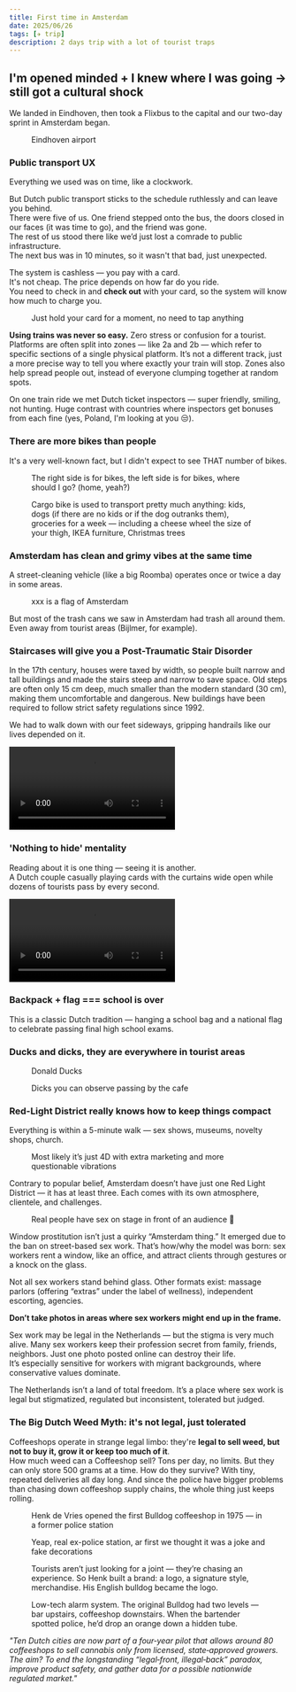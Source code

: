 ```yaml
---
title: First time in Amsterdam
date: 2025/06/26
tags: [✈️ trip]
description: 2 days trip with a lot of tourist traps
---
```



## I'm opened minded + I knew where I was going -> still got a cultural shock

We landed in Eindhoven, then took a Flixbus to the capital and our two-day sprint in Amsterdam began.
<figure>
    <ImageZoom src="/images/amsterdam/eind.jpg" alt="eindhoven airport" width={330}/>
    <figcaption>Eindhoven airport</figcaption>
</figure>

### Public transport UX

Everything we used was on time, like a clockwork.

But Dutch public transport sticks to the schedule ruthlessly and can leave you behind. <br />
There were five of us.
One friend stepped onto the bus, the doors closed in our faces (it was time to go), and the friend was gone. <br />
The rest of us stood there like we’d just lost a comrade to public infrastructure. <br />
The next bus was in 10 minutes, so it wasn't that bad, just unexpected. <br />

The system is cashless — you pay with a card. <br />
It's not cheap. The price depends on how far do you ride. <br />
You need to check in and **check out** with your card, so the system will know how much to charge you.
<figure>
    <ImageZoom src="/images/amsterdam/bus.jpg" alt="bus" width={330}/>
    <figcaption>Just hold your card for a moment, no need to tap anything</figcaption>
</figure>

**Using trains was never so easy.** Zero stress or confusion for a tourist.<br />
Platforms are often split into zones — like 2a and 2b — which refer to specific sections of a single physical platform.
It’s not a different track, just a more precise way to tell you where exactly your train will stop.
Zones also help spread people out, instead of everyone clumping together at random spots.

On one train ride we met Dutch ticket inspectors — super friendly, smiling, not hunting.
Huge contrast with countries where inspectors get bonuses from each fine (yes, Poland, I'm looking at you 😒).

### There are more bikes than people

It's a very well-known fact, but I didn't expect to see THAT number of bikes.
<figure>
    <ImageZoom src="/images/amsterdam/bikes.jpg" alt="bikes" width={330}/>
    <figcaption>The right side is for bikes, the left side is for bikes, where should I go? (home, yeah?)</figcaption>
</figure>

<figure>
    <ImageZoom src="/images/amsterdam/bike.jpg" alt="biks" width={330}/>
    <figcaption>Cargo bike is used to transport pretty much anything: kids, dogs (if there are no kids or if the dog
        outranks them), groceries for a week — including a cheese wheel the size of your thigh, IKEA furniture,
        Christmas trees</figcaption>
</figure>

### Amsterdam has clean and grimy vibes at the same time

A street-cleaning vehicle (like a big Roomba) operates once or twice a day in some areas. <br />
<figure>
    <ImageZoom src="/images/amsterdam/xxx.jpg" alt="street-cleaning vehicle" width={330}/>
    <figcaption>xxx is a flag of Amsterdam</figcaption>
</figure>

But most of the trash cans we saw in Amsterdam had trash all around them. <br />
Even away from tourist areas (Bijlmer, for example).
<div style={{display: 'flex', gap: '1rem'}}>
    <ImageZoom src="/images/amsterdam/trash1.jpg" alt="trash" width={300}/>
    <ImageZoom src="/images/amsterdam/trash2.jpg" alt="trash" width={300}/>
</div>

### Staircases will give you a Post-Traumatic Stair Disorder

In the 17th century, houses were taxed by width, so people built narrow and tall buildings and made the stairs steep and narrow to save space.
Old steps are often only 15 cm deep, much smaller than the modern standard (30 cm), making them uncomfortable and dangerous.
New buildings have been required to follow strict safety regulations since 1992.

We had to walk down with our feet sideways, gripping handrails like our lives depended on it.
<div className="video-center">
    <video controls width="300">
        <source src="/images/amsterdam/staircases.mp4" type="video/mp4" poster="/images/amsterdam/dicks.jpg"/>
        Your browser does not support the video tag.
    </video>
</div>

### 'Nothing to hide' mentality

Reading about it is one thing — seeing it is another. <br />
A Dutch couple casually playing cards with the curtains wide open while dozens of tourists pass by every second.
<div className="video-center">
    <video controls width="300">
        <source src="/images/amsterdam/windows.mp4" type="video/mp4"/>
        Your browser does not support the video tag.
    </video>
</div>

### Backpack + flag === school is over

This is a classic Dutch tradition — hanging a school bag and a national flag to celebrate passing final high school exams.
<ImageZoom src="/images/amsterdam/backpack.jpg" alt="ducks" width={330}/>

### Ducks and dicks, they are everywhere in tourist areas
<figure>
    <ImageZoom src="/images/amsterdam/ducks.jpg" alt="ducks" width={330}/>
    <figcaption>Donald Ducks</figcaption>
</figure>
<figure>
    <ImageZoom src="/images/amsterdam/dicks.jpg" alt="dicks" width={330}/>
    <figcaption>Dicks you can observe passing by the cafe</figcaption>
</figure>

### Red-Light District really knows how to keep things compact

Everything is within a 5-minute walk — sex shows, museums, novelty shops, church.
<figure>
    <ImageZoom src="/images/amsterdam/5d.jpg" alt="dicks" width={300}/>
    <figcaption>Most likely it’s just 4D with extra marketing and more questionable vibrations</figcaption>
</figure>

Contrary to popular belief, Amsterdam doesn’t have just one Red Light District — it has at least three.
Each comes with its own atmosphere, clientele, and challenges.
<figure>
    <ImageZoom src="/images/amsterdam/liveporno.jpg" alt="dicks" width={330}/>
    <figcaption>Real people have sex on stage in front of an audience 👀</figcaption>
</figure>

Window prostitution isn’t just a quirky “Amsterdam thing.” It emerged due to the ban on street-based sex work.
That’s how/why the model was born: sex workers rent a window, like an office, and attract clients through gestures or a knock on the glass.

Not all sex workers stand behind glass. Other formats exist:
massage parlors (offering “extras” under the label of wellness), independent escorting, agencies.

**Don’t take photos in areas where sex workers might end up in the frame.**

Sex work may be legal in the Netherlands — but the stigma is very much alive.
Many sex workers keep their profession secret from family, friends, neighbors.
Just one photo posted online can destroy their life. <br />
It’s especially sensitive for workers with migrant backgrounds, where conservative values dominate.

The Netherlands isn’t a land of total freedom.
It’s a place where sex work is legal but stigmatized, regulated but inconsistent, tolerated but judged.

### The Big Dutch Weed Myth: it's not legal, just tolerated

Coffeeshops operate in strange legal limbo: they're **legal to sell weed, but not to buy it, grow it or keep too much of it**. <br />
How much weed can a Coffeeshop sell? Tons per day, no limits.
But they can only store 500 grams at a time.
How do they survive? With tiny, repeated deliveries all day long.
And since the police have bigger problems than chasing down coffeeshop supply chains, the whole thing just keeps rolling.
<figure>
    <ImageZoom src="/images/amsterdam/bulldog.jpg" alt="bulldog coffeshop" width={330}/>
    <figcaption>Henk de Vries opened the first Bulldog coffeeshop in 1975 — in a former police station</figcaption>
</figure>

<figure>
    <ImageZoom src="/images/amsterdam/prison.jpg" alt="bulldog coffeshop" width={330}/>
    <figcaption>Yeap, real ex-police station, ar first we thought it was a joke and fake decorations</figcaption>
</figure>

<figure>
    <ImageZoom src="/images/amsterdam/joint.jpg" alt="bulldog coffeshop" width={330}/>
    <figcaption>Tourists aren’t just looking for a joint — they’re chasing an experience.
        So Henk built a brand: a logo, a signature style, merchandise.
        His English bulldog became the logo.</figcaption>
</figure>

<figure>
    <ImageZoom src="/images/amsterdam/oranges.jpg" alt="bulldog coffeshop" width={330}/>
    <figcaption>Low-tech alarm system. The original Bulldog had two levels — bar upstairs, coffeeshop downstairs.
        When the bartender spotted police, he’d drop an orange down a hidden tube.</figcaption>
</figure>

*"Ten Dutch cities are now part of a four‑year pilot that allows around 80 coffeeshops to sell cannabis only from licensed, state‑approved growers.
The aim? To end the longstanding “legal‑front, illegal‑back” paradox, improve product safety, and gather data for a possible nationwide regulated market."*
